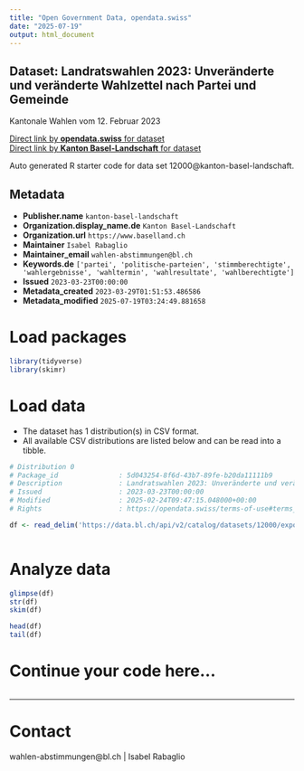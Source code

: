 ```yaml
---
title: "Open Government Data, opendata.swiss"
date: "2025-07-19"
output: html_document
---
```


## Dataset: Landratswahlen 2023: Unveränderte und veränderte Wahlzettel nach Partei und Gemeinde

Kantonale Wahlen vom 12. Februar 2023

[Direct link by **opendata.swiss** for dataset](https://opendata.swiss/de/dataset/landratswahlen-2023-unveranderte-und-veranderte-wahlzettel-nach-partei-und-gemeinde)<br>
[Direct link by **Kanton Basel-Landschaft** for dataset](https://data.bl.ch/explore/dataset/12000/)

Auto generated R starter code for data set 12000@kanton-basel-landschaft.

## Metadata

- **Publisher.name** `kanton-basel-landschaft`
- **Organization.display_name.de** `Kanton Basel-Landschaft`
- **Organization.url** `https://www.baselland.ch`
- **Maintainer** `Isabel Rabaglio`
- **Maintainer_email** `wahlen-abstimmungen@bl.ch`
- **Keywords.de** `['partei', 'politische-parteien', 'stimmberechtigte', 'wahlergebnisse', 'wahltermin', 'wahlresultate', 'wahlberechtigte']`
- **Issued** `2023-03-23T00:00:00`
- **Metadata_created** `2023-03-29T01:51:53.486586`
- **Metadata_modified** `2025-07-19T03:24:49.881658`


# Load packages

```r

library(tidyverse)
library(skimr)

```

# Load data

-   The dataset has 1 distribution(s) in CSV format.
-   All available CSV distributions are listed below and can be read into a tibble.

```r

# Distribution 0
# Package_id               : 5d043254-8f6d-43b7-89fe-b20da11111b9
# Description              : Landratswahlen 2023: Unveränderte und veränderte Wahlzettel nach Partei und Gemeinde (csv)
# Issued                   : 2023-03-23T00:00:00
# Modified                 : 2025-02-24T09:47:15.048000+00:00
# Rights                   : https://opendata.swiss/terms-of-use#terms_by

df <- read_delim('https://data.bl.ch/api/v2/catalog/datasets/12000/exports/csv?use_labels=true')



```

# Analyze data

```r

glimpse(df)
str(df)
skim(df)

head(df)
tail(df)

```

# Continue your code here...

```r

```

------------------------------------------------------------------------

# Contact

wahlen-abstimmungen@bl.ch | Isabel Rabaglio
